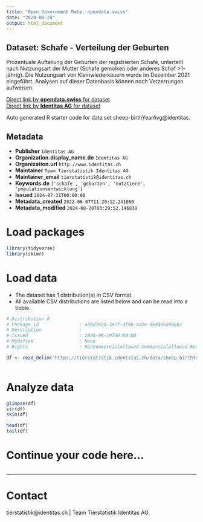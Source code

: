 ```yaml
---
title: "Open Government Data, opendata.swiss"
date: "2024-08-24"
output: html_document
---
```


## Dataset: Schafe - Verteilung der Geburten

Prozentuale Aufteilung der Geburten der registrierten Schafe, unterteilt nach Nutzungsart der Mutter (Schafe gemolken oder anderes Schaf >1-jährig). Die Nutzungsart von Kleinwiederkäuern wurde im Dezember 2021 eingeführt. Analysen auf dieser Datenbasis können noch Verzerrungen aufweisen.

[Direct link by **opendata.swiss** for dataset](https://opendata.swiss/de/dataset/schafe-verteilung-der-geburten)<br>
[Direct link by **Identitas AG** for dataset](https://tierstatistik.identitas.ch/)

Auto generated R starter code for data set sheep-birthYearAvg@identitas.

## Metadata

- **Publisher** `Identitas AG`
- **Organization.display_name.de** `Identitas AG`
- **Organization.url** `http://www.identitas.ch`
- **Maintainer** `Team Tierstatistik Identitas AG`
- **Maintainer_email** `tierstatistik@identitas.ch`
- **Keywords.de** `['schafe', 'geburten', 'nutztiere', 'populationsentwicklung']`
- **Issued** `2024-07-31T00:00:00`
- **Metadata_created** `2022-06-07T11:20:12.241080`
- **Metadata_modified** `2024-08-20T03:29:52.146839`


# Load packages

```r

library(tidyverse)
library(skimr)

```

# Load data

-   The dataset has 1 distribution(s) in CSV format.
-   All available CSV distributions are listed below and can be read into a tibble.

```r

# Distribution 0
# Package_id               : ad9d7e2d-3e2f-4f9b-aa2e-9ed49c6046bc
# Description              : 
# Issued                   : 2024-08-19T00:00:00
# Modified                 : None
# Rights                   : NonCommercialAllowed-CommercialAllowed-ReferenceRequired

df <- read_delim('https://tierstatistik.identitas.ch/data/sheep-birthYearAvg.csv')



```

# Analyze data

```r

glimpse(df)
str(df)
skim(df)

head(df)
tail(df)

```

# Continue your code here...

```r

```

------------------------------------------------------------------------

# Contact

tierstatistik@identitas.ch | Team Tierstatistik Identitas AG
